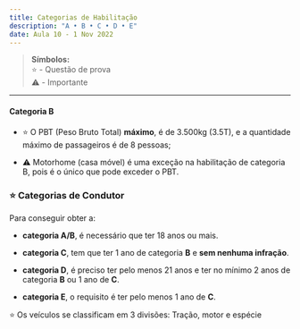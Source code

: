 ```yaml
---
title: Categorias de Habilitação
description: "A • B • C • D • E"
date: Aula 10 - 1 Nov 2022
---
```


> **Símbolos:** <br/> ⭐ - Questão de prova <br/> ⚠️ - Importante

---


#### Categoria B

  - ⭐ O PBT (Peso Bruto Total) **máximo**, é de 3.500kg (3.5T), e a quantidade máximo de passageiros é de 8 pessoas;

  - ⚠️ Motorhome (casa móvel) é uma exceção na habilitação de categoria B, pois é o único que pode exceder o PBT.


### ⭐ Categorias de Condutor

Para conseguir obter a:

- **categoria A/B**, é necessário que ter 18 anos ou mais. 

- **categoria C**, tem que ter 1 ano de categoria **B** e **sem nenhuma infração**. 

- **categoria D**, é preciso ter pelo menos 21 anos e ter no mínimo 2 anos de categoria **B** ou 1 ano de **C**.

- **categoria E**, o requisito é ter pelo menos 1 ano de **C**.


⭐ Os veículos se classificam em 3 divisões: Tração, motor e espécie



